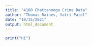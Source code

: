 ```yaml
---
title: "4180 Chattanooga Crime Data"
author: "Thomas Raines, Yatri Patel"
date: "10/15/2021"
output: html_document
---
```


```r

print("Hi")

```

